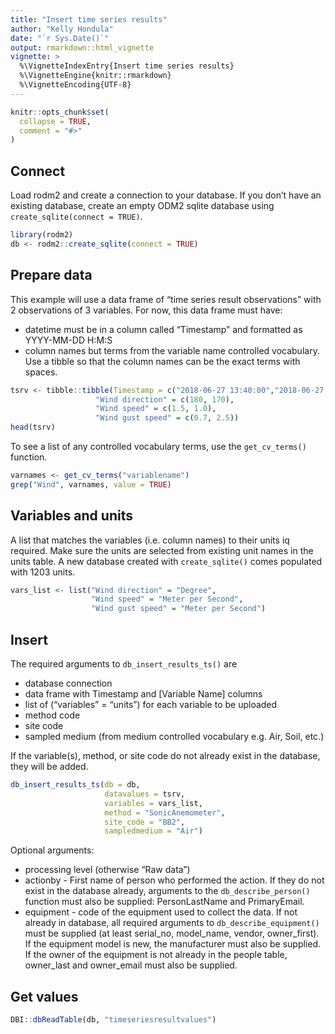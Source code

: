 ```yaml
---
title: "Insert time series results"
author: "Kelly Hondula"
date: "`r Sys.Date()`"
output: rmarkdown::html_vignette
vignette: >
  %\VignetteIndexEntry{Insert time series results}
  %\VignetteEngine{knitr::rmarkdown}
  %\VignetteEncoding{UTF-8}
---
```


```r
knitr::opts_chunk$set(
  collapse = TRUE,
  comment = "#>"
)
```

## Connect

Load rodm2 and create a connection to your database. If you don't have an existing database, create an empty ODM2 sqlite database using `create_sqlite(connect = TRUE)`. 

```r
library(rodm2)
db <- rodm2::create_sqlite(connect = TRUE)
```

## Prepare data

This example will use a data frame of "time series result observations" with 2 observations of 3 variables. For now, this data frame must have:

* datetime must be in a column called "Timestamp" and formatted as YYYY-MM-DD H:M:S
* column names but terms from the variable name controlled vocabulary. Use a tibble so that the column names can be the exact terms with spaces.

```r
tsrv <- tibble::tibble(Timestamp = c("2018-06-27 13:40:00","2018-06-27 13:55:00"),
                   "Wind direction" = c(180, 170),
                   "Wind speed" = c(1.5, 1.0), 
                   "Wind gust speed" = c(0.7, 2.5))
head(tsrv)
```

To see a list of any controlled vocabulary terms, use the `get_cv_terms()` function. 

```r
varnames <- get_cv_terms("variablename") 
grep("Wind", varnames, value = TRUE)
```

## Variables and units

A list that matches the variables (i.e. column names) to their units iq required. Make sure the units are selected from existing unit names in the units table. A new database created with `create_sqlite()` comes populated with 1203 units. 

```r
vars_list <- list("Wind direction" = "Degree",
                  "Wind speed" = "Meter per Second",
                  "Wind gust speed" = "Meter per Second")
```

## Insert

The required arguments to `db_insert_results_ts()` are

* database connection
* data frame with Timestamp and [Variable Name] columns
* list of ("variables" = "units") for each variable to be uploaded
* method code
* site code
* sampled medium (from medium controlled vocabulary e.g. Air, Soil, etc.)

If the variable(s), method, or site code do not already exist in the database, they will be added. 

```r
db_insert_results_ts(db = db, 
                     datavalues = tsrv,
                     variables = vars_list,
                     method = "SonicAnemometer",
                     site_code = "BB2",
                     sampledmedium = "Air")

```

Optional arguments: 

* processing level (otherwise "Raw data")
* actionby - First name of person who performed the action. If they do not exist in the database already, arguments to the `db_describe_person()` function must also be supplied: PersonLastName and PrimaryEmail.  
* equipment - code of the equipment used to collect the data. If not already in database, all required arguments to `db_describe_equipment()` must be supplied (at least serial_no, model_name, vendor, owner_first). If the equipment model is new, the manufacturer must also be supplied. If the owner of the equipment is not already in the people table, owner_last and owner_email must also be supplied. 

## Get values

```r
DBI::dbReadTable(db, "timeseriesresultvalues")
```

